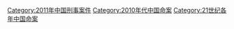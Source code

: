 [[Category:2011年中国刑事案件|Category:2011年中国刑事案件]]
[[Category:2010年代中国命案|Category:2010年代中国命案]]
[[Category:21世纪各年中国命案|Category:21世纪各年中国命案]]